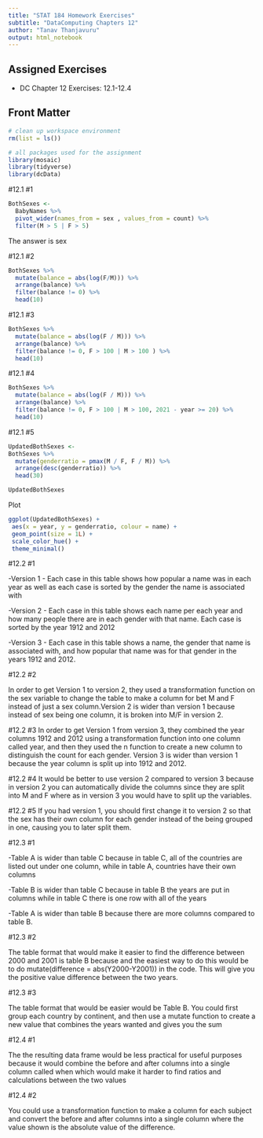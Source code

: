 ```yaml
---
title: "STAT 184 Homework Exercises" 
subtitle: "DataComputing Chapters 12"
author: "Tanav Thanjavuru"
output: html_notebook
---
```


## Assigned Exercises

- DC Chapter 12 Exercises: 12.1-12.4 

## Front Matter

```r
# clean up workspace environment
rm(list = ls())

# all packages used for the assignment
library(mosaic)
library(tidyverse)
library(dcData)

```

#12.1 #1
```r
BothSexes <-
  BabyNames %>%
  pivot_wider(names_from = sex , values_from = count) %>%
  filter(M > 5 | F > 5)

```
The answer is sex

#12.1 #2
```r
BothSexes %>%
  mutate(balance = abs(log(F/M))) %>%
  arrange(balance) %>%
  filter(balance != 0) %>%
  head(10)

```

#12.1 #3

```r
BothSexes %>%
  mutate(balance = abs(log(F / M))) %>%
  arrange(balance) %>%
  filter(balance != 0, F > 100 | M > 100 ) %>%
  head(10)
```

#12.1 #4
```r
BothSexes %>%
  mutate(balance = abs(log(F / M))) %>%
  arrange(balance) %>%
  filter(balance != 0, F > 100 | M > 100, 2021 - year >= 20) %>%
  head(10)
```

#12.1 #5 

```r
UpdatedBothSexes <-
BothSexes %>%
  mutate(genderratio = pmax(M / F, F / M)) %>%
  arrange(desc(genderratio)) %>%
  head(30)

UpdatedBothSexes
```

Plot
```r
ggplot(UpdatedBothSexes) +
 aes(x = year, y = genderratio, colour = name) +
 geom_point(size = 1L) +
 scale_color_hue() +
 theme_minimal()
```

#12.2 #1

-Version 1 - Each case in this table shows how popular a name was in each year as well as each case is sorted by the gender the name is associated with

-Version 2 - Each case in this table shows each name per each year and how many people there are in each gender with that name. Each case is sorted by the year 1912 and 2012

-Version 3 - Each case in this table shows a name, the gender that name is associated with, and how popular that name was for that gender in the years 1912 and 2012.

#12.2 #2

In order to get Version 1 to version 2, they used a transformation function on the sex variable to change the table to make a column for bet M and F instead of just a sex column.Version 2 is wider than version 1 because instead of sex being one column, it is broken into M/F in version 2.

#12.2 #3
In order to get Version 1 from version 3, they combined the year columns 1912 and 2012 using a transformation function into one column called year, and then they used the n function to create a new column to distinguish the count for each gender. Version 3 is wider than version 1 because the year column is split up into 1912 and 2012.

#12.2 #4
It would be better to use version 2 compared to version 3 because in version 2 you can automatically divide the columns since they are split into M and F where as in version 3 you would have to split up the variables.


#12.2 #5
If you had version 1, you should first change it to version 2 so that the sex has their own column for each gender instead of the being grouped in one, causing you to later split them.

#12.3 #1

-Table A is wider than table C because in table C, all of the countries are listed out under one column, while in table A, countries have their own columns

-Table B is wider than table C because in table B the years are put in columns while in table C there is one row with all of the years

-Table A is wider than table B because there are more columns compared to table B.

#12.3 #2

The table format that would make it easier to find the difference between 2000 and 2001 is table B because and the easiest way to do this would be to do mutate(difference = abs(Y2000-Y2001)) in the code. This will give you the positive value difference between the two years.

#12.3 #3

The table format that would be easier would be Table B. You could first group each country by continent, and then use a mutate function to create a new value that combines the years wanted and gives you the sum


#12.4 #1

The the resulting data frame would be less practical for useful purposes because it would combine the before and after columns into a single column called when which would make it harder to find ratios and calculations between the two values

#12.4 #2 

You could use a transformation function to make a column for each subject and convert the before and after columns into a single column where the value shown is the absolute value of the difference.
